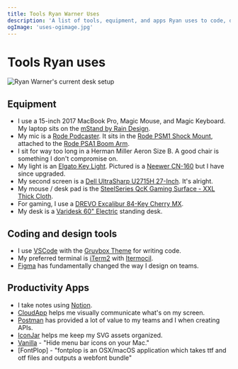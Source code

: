 ```yaml
---
title: Tools Ryan Warner Uses
description: 'A list of tools, equipment, and apps Ryan uses to code, design, and communicate.'
ogImage: 'uses-ogimage.jpg'
---
```


# Tools Ryan uses

![Ryan Warner's current desk setup](/images/uses-desk.jpg)

## Equipment

- I use a 15-inch 2017 MacBook Pro, Magic Mouse, and Magic Keyboard. My laptop sits on the [mStand by Rain Design](https://www.amazon.com/gp/product/B000OOYECC/ref=as_li_tl?ie=UTF8&tag=ryanwarner03-20&camp=1789&creative=9325&linkCode=as2&creativeASIN=B000OOYECC&linkId=356fdcae3316396fe72e3a88c9df1860).
- My mic is a [Rode Podcaster](https://amzn.to/2Q1l35T). It sits in the [Rode PSM1 Shock Mount](http://www.rode.com/accessories/psm1), attached to the [Rode PSA1 Boom Arm](http://www.rode.com/accessories/psa1).
- I sit for way too long in a Herman Miller Aeron Size B. A good chair is something I don't compromise on.
- My light is an [Elgato Key Light](https://www.elgato.com/en/gaming/key-light). Pictured is a [Neewer CN-160](https://www.amazon.com/gp/product/B004TJ6JH6/ref=as_li_tl?ie=UTF8&tag=ryanwarner03-20&camp=1789&creative=9325&linkCode=as2&creativeASIN=B004TJ6JH6&linkId=2bd76f15ec85594f4117b639602e73df) but I have since upgraded.
- My second screen is a [Dell UltraSharp U2715H 27-Inch](https://amzn.to/3l0K4MS). It's alright.
- My mouse / desk pad is the [SteelSeries QcK Gaming Surface - XXL Thick Cloth](https://amzn.to/3g6sDXu).
- For gaming, I use a [DREVO Excalibur 84-Key Cherry MX](https://amzn.to/3g9kQIv).
- My desk is a [Varidesk 60" Electric](https://amzn.to/2DV0t4L) standing desk.

## Coding and design tools

- I use [VSCode](visualstudio.com) with the [Gruvbox Theme](https://marketplace.visualstudio.com/items?itemName=tomphilbin.gruvbox-themes) for writing code.
- My preferred terminal is [iTerm2](https://iterm2.com/) with [Itermocil](https://github.com/TomAnthony/itermocil).
- [Figma](https://www.figma.com/) has fundamentally changed the way I design on teams.

## Productivity Apps

- I take notes using [Notion](https://www.notion.so/).
- [CloudApp](https://www.getcloudapp.com/) helps me visually communicate what's on my screen.
- [Postman](https://www.getpostman.com/) has provided a lot of value to my teams and I when creating APIs.
- [IconJar](https://geticonjar.com/) helps me keep my SVG assets organized.
- [Vanilla](https://matthewpalmer.net/vanilla/) - "Hide menu bar icons on your Mac."
- [FontPlop] - "fontplop is an OSX/macOS application which takes ttf and otf files and outputs a webfont bundle"
